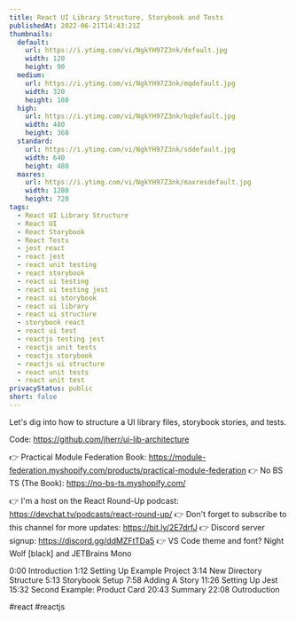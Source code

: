 ```yaml
---
title: React UI Library Structure, Storybook and Tests
publishedAt: 2022-06-21T14:43:21Z
thumbnails:
  default:
    url: https://i.ytimg.com/vi/NgkYH97Z3nk/default.jpg
    width: 120
    height: 90
  medium:
    url: https://i.ytimg.com/vi/NgkYH97Z3nk/mqdefault.jpg
    width: 320
    height: 180
  high:
    url: https://i.ytimg.com/vi/NgkYH97Z3nk/hqdefault.jpg
    width: 480
    height: 360
  standard:
    url: https://i.ytimg.com/vi/NgkYH97Z3nk/sddefault.jpg
    width: 640
    height: 480
  maxres:
    url: https://i.ytimg.com/vi/NgkYH97Z3nk/maxresdefault.jpg
    width: 1280
    height: 720
tags:
  - React UI Library Structure
  - React UI
  - React Storybook
  - React Tests
  - jest react
  - react jest
  - react unit testing
  - react storybook
  - react ui testing
  - react ui testing jest
  - react ui storybook
  - react ui library
  - react ui structure
  - storybook react
  - react ui test
  - reactjs testing jest
  - reactjs unit tests
  - reactjs storybook
  - reactjs ui structure
  - react unit tests
  - react unit test
privacyStatus: public
short: false
---
```

  
  Let's dig into how to structure a UI library files, storybook stories, and tests.

Code: https://github.com/jherr/ui-lib-architecture

👉 Practical Module Federation Book:  https://module-federation.myshopify.com/products/practical-module-federation
👉 No BS TS (The Book): https://no-bs-ts.myshopify.com/

👉 I'm a host on the React Round-Up podcast: https://devchat.tv/podcasts/react-round-up/
👉 Don't forget to subscribe to this channel for more updates: https://bit.ly/2E7drfJ
👉 Discord server signup: https://discord.gg/ddMZFtTDa5
👉 VS Code theme and font? Night Wolf [black] and JETBrains Mono

0:00 Introduction
1:12 Setting Up Example Project
3:14 New Directory Structure
5:13 Storybook Setup
7:58 Adding A Story
11:26 Setting Up Jest
15:32 Second Example: Product Card
20:43 Summary
22:08 Outroduction

#react #reactjs
  